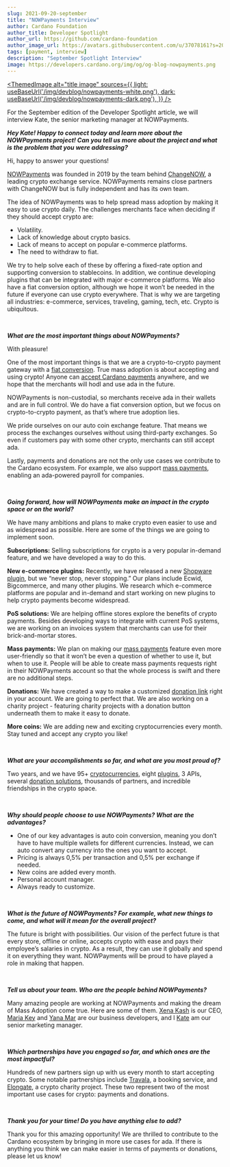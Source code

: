 ```yaml
---
slug: 2021-09-20-september
title: "NOWPayments Interview"
author: Cardano Foundation
author_title: Developer Spotlight
author_url: https://github.com/cardano-foundation
author_image_url: https://avatars.githubusercontent.com/u/37078161?s=200&v=4
tags: [payment, interview]
description: "September Spotlight Interview"
image: https://developers.cardano.org/img/og/og-blog-nowpayments.png
---
```



 [<ThemedImage
alt="title image"
sources={{
    light: useBaseUrl('/img/devblog/nowpayments-white.png'),
    dark: useBaseUrl('/img/devblog/nowpayments-dark.png'),
  }}
/>](https://nowpayments.io)

For the September edition of the Developer Spotlight article, we will interview Kate, the senior marketing manager at NOWPayments.
<br />

**_Hey Kate! Happy to connect today and learn more about the NOWPayments project! Can you tell us more about the project and what is the problem that you were addressing?_**

Hi, happy to answer your questions! 

[NOWPayments](https://nowpayments.io/) was founded in 2019 by the team behind [ChangeNOW](https://changenow.io/), a leading crypto exchange service. NOWPayments remains close partners with ChangeNOW but is fully independent and has its own team. 

The idea of NOWPayments was to help spread mass adoption by making it easy to use crypto daily. The challenges merchants face when deciding if they should accept crypto are:
- Volatility.
- Lack of knowledge about crypto basics.
- Lack of means to accept on popular e-commerce platforms.
- The need to withdraw to fiat.

We try to help solve each of these by offering a fixed-rate option and supporting conversion to stablecoins. In addition, we continue developing plugins that can be integrated with major e-commerce platforms. We also have a fiat conversion option, although we hope it won’t be needed in the future if everyone can use crypto everywhere. That is why we are targeting all industries: e-commerce, services, traveling, gaming, tech, etc. Crypto is ubiquitous.



<br />




**_What are the most important things about NOWPayments?_**

With pleasure! 

One of the most important things is that we are a crypto-to-crypto payment gateway with a [fiat conversion](https://nowpayments.io/fiat). True mass adoption is about accepting and using crypto! Anyone can [accept Cardano payments](https://nowpayments.io/supported-coins/cardano-payments/) anywhere, and we hope that the merchants will hodl and use ada in the future. 

NOWPayments is non-custodial, so merchants receive ada in their wallets and are in full control. We do have a fiat conversion option, but we focus on crypto-to-crypto payment, as that’s where true adoption lies.

We pride ourselves on our auto coin exchange feature. That means we process the exchanges ourselves without using third-party exchanges. So even if customers pay with some other crypto, merchants can still accept ada.

Lastly, payments and donations are not the only use cases we contribute to the Cardano ecosystem. For example, we also support [mass payments](https://nowpayments.io/mass-payments), enabling an ada-powered payroll for companies. 

<br />

**_Going forward, how will NOWPayments make an impact in the crypto space or on the world?_**

We have many ambitions and plans to make crypto even easier to use and as widespread as possible. Here are some of the things we are going to implement soon.

**Subscriptions:** Selling subscriptions for crypto is a very popular in-demand feature, and we have developed a way to do this.

**New e-commerce plugins:** Recently, we have released a new [Shopware plugin](https://nowpayments.io/payment-integration/shopware-plugin/), but we “never stop, never stopping.” Our plans include Ecwid, Bigcommerce, and many other plugins. We research which e-commerce platforms are popular and in-demand and start working on new plugins to help crypto payments become widespread.

**PoS solutions:** We are helping offline stores explore the benefits of crypto payments. Besides developing ways to integrate with current PoS systems, we are working on an invoices system that merchants can use for their brick-and-mortar stores. 

**Mass payments:** We plan on making our [mass payments](https://nowpayments.io/mass-payments) feature even more user-friendly so that it won’t be even a question of whether to use it, but when to use it. People will be able to create mass payments requests right in their NOWPayments account so that the whole process is swift and there are no additional steps.

**Donations:** We have created a way to make a customized [donation link](https://nowpayments.io/donation-tools) right in your account. We are going to perfect that. We are also working on a charity project - featuring charity projects with a donation button underneath them to make it easy to donate. 

**More coins:** We are adding new and exciting cryptocurrencies every month. Stay tuned and accept any crypto you like!

<br />

**_What are your accomplishments so far, and what are you most proud of?_**

Two years, and we have 95+ [cryptocurrencies](https://nowpayments.io/supported-coins/), eight [plugins](https://nowpayments.io/payment-tools), 3 APIs, several [donation solutions](https://nowpayments.io/donation-tools), thousands of partners, and incredible friendships in the crypto space.

<br />

**_Why should people choose to use NOWPayments? What are the advantages?_**

- One of our key advantages is auto coin conversion, meaning you don’t have to have multiple wallets for different currencies. Instead, we can auto convert any currency into the ones you want to accept.
- Pricing is always 0,5% per transaction and 0,5% per exchange if needed.
- New coins are added every month.
- Personal account manager.
- Always ready to customize.


<br />

**_What is the future of NOWPayments? For example, what new things to come, and what will it mean for the overall project?_**

The future is bright with possibilities. Our vision of the perfect future is that every store, offline or online, accepts crypto with ease and pays their employee’s salaries in crypto. As a result, they can use it globally and spend it on everything they want. NOWPayments will be proud to have played a role in making that happen. 

<br />

**_Tell us about your team. Who are the people behind NOWPayments?_**

Many amazing people are working at NOWPayments and making the dream of Mass Adoption come true. Here are some of them. [Xena Kash](https://www.linkedin.com/in/xena-kash-76b920187/) is our CEO, [Maria Key](https://www.linkedin.com/in/maria-key/) and [Yana Mar](https://www.linkedin.com/in/yanamar/) are our business developers, and I [Kate](https://www.linkedin.com/in/kate-lifshits-1267531b3/) am our senior marketing manager.

<br />

**_Which partnerships have you engaged so far, and which ones are the most impactful?_**

Hundreds of new partners sign up with us every month to start accepting crypto. Some notable partnerships include [Travala](https://travala.com/), a booking service, and [Elongate](https://www.elongate.cc/), a crypto charity project. These two represent two of the most important use cases for crypto: payments and donations.

<br />

**_Thank you for your time! Do you have anything else to add?_**

Thank you for this amazing opportunity! We are thrilled to contribute to the Cardano ecosystem by bringing in more use cases for ada. If there is anything you think we can make easier in terms of payments or donations, please let us know!

<br />
